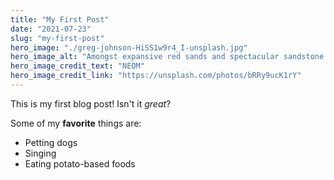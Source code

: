 ```yaml
---
title: "My First Post"
date: "2021-07-23"
slug: "my-first-post"
hero_image: "./greg-johnson-HiSS1w9r4_I-unsplash.jpg"
hero_image_alt: "Amongst expansive red sands and spectacular sandstone rock formations, Hisma Desert – NEOM, Saudi Arabia | The NEOM Nature Reserve region is being designed to deliver protection and restoration of biodiversity across 95% of NEOM."
hero_image_credit_text: "NEOM"
hero_image_credit_link: "https://unsplash.com/photos/bRRy9ucK1rY"
---
```


This is my first blog post! Isn't it *great*?

Some of my **favorite** things are:

* Petting dogs
* Singing
* Eating potato-based foods